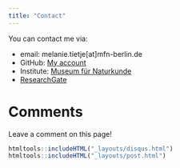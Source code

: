 ```yaml
---
title: "Contact"
---
```



You can contact me via:


* email: melanie.tietje[at]mfn-berlin.de
* GitHub: [My account](https://github.com/Eryops1)
* Institute: [Museum für Naturkunde](https://www.naturkundemuseum.berlin/einblicke/mitarbeiter/melanie.tietje)
* [ResearchGate](https://www.researchgate.net/profile/Melanie_Tietje)


# Comments 
Leave a comment on this page!
```r
htmltools::includeHTML("_layouts/disqus.html")
htmltools::includeHTML("_layouts/post.html")

```